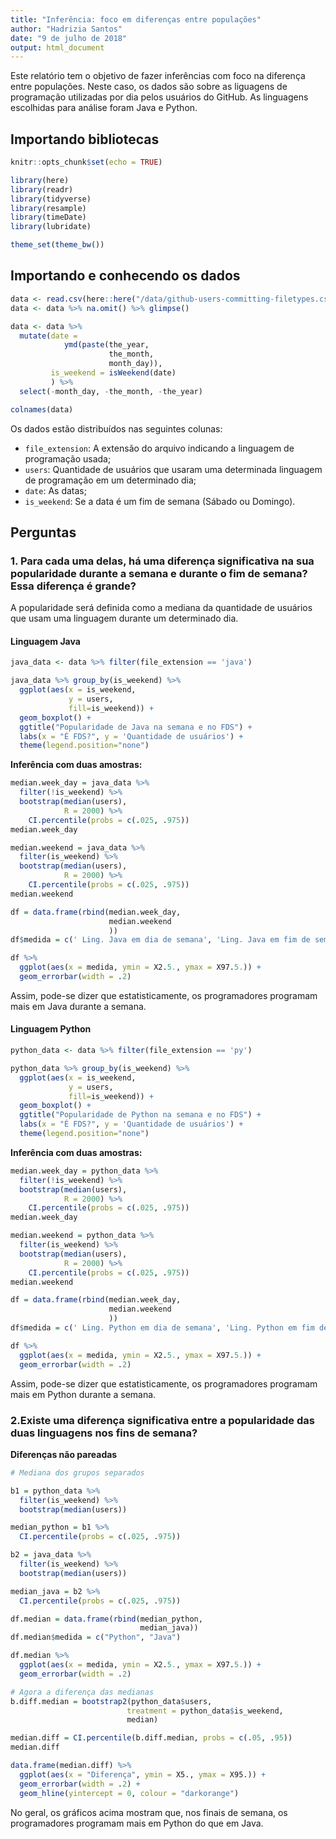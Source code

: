 ```yaml
---
title: "Inferência: foco em diferenças entre populações"
author: "Hadrizia Santos"
date: "9 de julho de 2018"
output: html_document
---
```


Este relatório tem o objetivo de fazer inferências com foco na diferença entre populações. Neste caso, os dados são sobre as liguagens de programação utilizadas por dia pelos usuários do GitHub. As linguagens escolhidas para análise foram Java e Python.

## Importando bibliotecas

```r
knitr::opts_chunk$set(echo = TRUE)

library(here)
library(readr)
library(tidyverse)
library(resample)
library(timeDate)
library(lubridate)

theme_set(theme_bw())
```

## Importando e conhecendo os dados

```r
data <- read.csv(here::here("/data/github-users-committing-filetypes.csv"))
data <- data %>% na.omit() %>% glimpse()

data <- data %>% 
  mutate(date = 
            ymd(paste(the_year,
                      the_month,
                      month_day)),
         is_weekend = isWeekend(date)
         ) %>%
  select(-month_day, -the_month, -the_year)

colnames(data)
```

Os dados estão distribuídos nas seguintes colunas:

* `file_extension`: A extensão do arquivo indicando a linguagem de programação usada;
* `users`: Quantidade de usuários que usaram uma determinada linguagem de programação em um determinado dia;
* `date`: As datas;
* `is_weekend`: Se a data é um fim de semana (Sábado ou Domingo).

## Perguntas

### 1. Para cada uma delas, há uma diferença significativa na sua popularidade durante a semana e durante o fim de semana? Essa diferença é grande?

A popularidade será definida como a mediana da quantidade de usuários que usam uma linguagem durante um determinado dia.

#### Linguagem Java

```r
java_data <- data %>% filter(file_extension == 'java')

java_data %>% group_by(is_weekend) %>%
  ggplot(aes(x = is_weekend, 
             y = users,
             fill=is_weekend)) + 
  geom_boxplot() +
  ggtitle("Popularidade de Java na semana e no FDS") + 
  labs(x = "É FDS?", y = 'Quantidade de usuários') +
  theme(legend.position="none")
```

**Inferência com duas amostras:**

```r
median.week_day = java_data %>% 
  filter(!is_weekend) %>% 
  bootstrap(median(users), 
            R = 2000) %>% 
    CI.percentile(probs = c(.025, .975))
median.week_day

median.weekend = java_data %>% 
  filter(is_weekend) %>% 
  bootstrap(median(users), 
            R = 2000) %>% 
    CI.percentile(probs = c(.025, .975))
median.weekend

df = data.frame(rbind(median.week_day, 
                      median.weekend
                      ))
df$medida = c(' Ling. Java em dia de semana', 'Ling. Java em fim de semana')

df %>% 
  ggplot(aes(x = medida, ymin = X2.5., ymax = X97.5.)) + 
  geom_errorbar(width = .2)
```

Assim, pode-se dizer que estatisticamente, os programadores programam mais em Java durante a semana.

#### Linguagem Python

```r
python_data <- data %>% filter(file_extension == 'py')

python_data %>% group_by(is_weekend) %>%
  ggplot(aes(x = is_weekend, 
             y = users,
             fill=is_weekend)) + 
  geom_boxplot() +
  ggtitle("Popularidade de Python na semana e no FDS") + 
  labs(x = "É FDS?", y = 'Quantidade de usuários') +
  theme(legend.position="none")
```

**Inferência com duas amostras:**

```r
median.week_day = python_data %>% 
  filter(!is_weekend) %>% 
  bootstrap(median(users), 
            R = 2000) %>% 
    CI.percentile(probs = c(.025, .975))
median.week_day

median.weekend = python_data %>% 
  filter(is_weekend) %>% 
  bootstrap(median(users), 
            R = 2000) %>% 
    CI.percentile(probs = c(.025, .975))
median.weekend

df = data.frame(rbind(median.week_day, 
                      median.weekend
                      ))
df$medida = c(' Ling. Python em dia de semana', 'Ling. Python em fim de semana')

df %>% 
  ggplot(aes(x = medida, ymin = X2.5., ymax = X97.5.)) + 
  geom_errorbar(width = .2)
```

Assim, pode-se dizer que estatisticamente, os programadores programam mais em Python durante a semana.

### 2.Existe uma diferença significativa entre a popularidade das duas linguagens nos fins de semana? 

**Diferenças não pareadas**

```r
# Mediana dos grupos separados

b1 = python_data %>% 
  filter(is_weekend) %>%
  bootstrap(median(users))

median_python = b1 %>% 
  CI.percentile(probs = c(.025, .975))

b2 = java_data %>% 
  filter(is_weekend) %>%
  bootstrap(median(users))

median_java = b2 %>% 
  CI.percentile(probs = c(.025, .975))

df.median = data.frame(rbind(median_python, 
                             median_java))
df.median$medida = c("Python", "Java")

df.median %>% 
  ggplot(aes(x = medida, ymin = X2.5., ymax = X97.5.)) + 
  geom_errorbar(width = .2)

# Agora a diferença das medianas
b.diff.median = bootstrap2(python_data$users, 
                          treatment = python_data$is_weekend, 
                          median)

median.diff = CI.percentile(b.diff.median, probs = c(.05, .95))
median.diff

data.frame(median.diff) %>% 
  ggplot(aes(x = "Diferença", ymin = X5., ymax = X95.)) + 
  geom_errorbar(width = .2) + 
  geom_hline(yintercept = 0, colour = "darkorange")
```

No geral, os gráficos acima mostram que, nos finais de semana, os programadores programam mais em Python do que em Java.